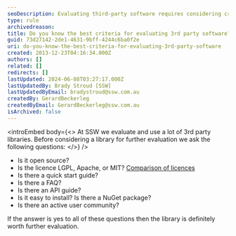 ```yaml
---
seoDescription: Evaluating third-party software requires considering criteria such as open-source status, compatible licenses, and community support.
type: rule
archivedreason:
title: Do you know the best criteria for evaluating 3rd party software?
guid: 73d27142-2de1-4631-9bff-4244c6ba0f2e
uri: do-you-know-the-best-criteria-for-evaluating-3rd-party-software
created: 2013-12-23T04:16:34.000Z
authors: []
related: []
redirects: []
lastUpdated: 2024-06-08T03:27:17.000Z
lastUpdatedBy: Brady Stroud [SSW]
lastUpdatedByEmail: bradystroud@ssw.com.au
createdBy: GerardBeckerleg
createdByEmail: GerardBeckerleg@ssw.com.au
isArchived: false
---
```


<introEmbed
  body={<>
At SSW we evaluate and use a lot of 3rd party libraries. Before considering a library for further evaluation we ask the following questions:
  </>}
/>
- Is it open source?
- Is the licence LGPL, Apache, or MIT? [Comparison of licences](http://en.wikipedia.org/wiki/Comparison_of_free_software_licenses)
- Is there a quick start guide?
- Is there a FAQ?
- Is there an API guide?
- Is it easy to install? Is there a NuGet package?
- Is there an active user community?

If the answer is yes to all of these questions then the library is definitely worth further evaluation.
